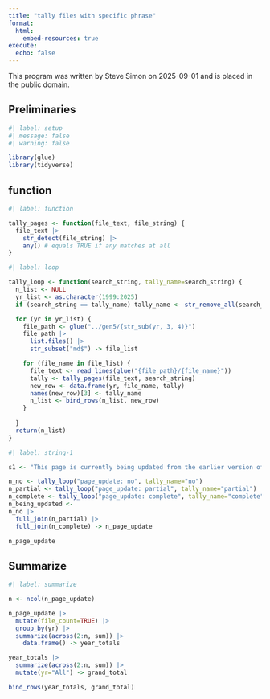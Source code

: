 ```yaml
---
title: "tally files with specific phrase"
format:
  html:
    embed-resources: true
execute: 
  echo: false
---
```


This program was written by Steve Simon on 2025-09-01 and is placed in the public domain.

## Preliminaries

```r
#| label: setup
#| message: false
#| warning: false

library(glue)
library(tidyverse)
```


## function

```r
#| label: function

tally_pages <- function(file_text, file_string) {
  file_text |>
    str_detect(file_string) |>
    any() # equals TRUE if any matches at all
}
```

```r
#| label: loop

tally_loop <- function(search_string, tally_name=search_string) {
  n_list <- NULL
  yr_list <- as.character(1999:2025)
  if (search_string == tally_name) tally_name <- str_remove_all(search_string, "[^A-Za-z]")

  for (yr in yr_list) {
    file_path <- glue("../gen5/{str_sub(yr, 3, 4)}")
    file_path |>
      list.files() |>
      str_subset("md$") -> file_list

    for (file_name in file_list) {
      file_text <- read_lines(glue("{file_path}/{file_name}"))
      tally <- tally_pages(file_text, search_string)
      new_row <- data.frame(yr, file_name, tally)
      names(new_row)[3] <- tally_name
      n_list <- bind_rows(n_list, new_row)
    }
    
  }
  return(n_list)
}
```

```r
#| label: string-1

s1 <- "This page is currently being updated from the earlier version of my website"

n_no <- tally_loop("page_update: no", tally_name="no")
n_partial <- tally_loop("page_update: partial", tally_name="partial")
n_complete <- tally_loop("page_update: complete", tally_name="complete")
n_being_updated <- 
n_no |>
  full_join(n_partial) |>
  full_join(n_complete) -> n_page_update

n_page_update 
```

## Summarize

```r
#| label: summarize

n <- ncol(n_page_update)

n_page_update |>
  mutate(file_count=TRUE) |>
  group_by(yr) |>
  summarize(across(2:n, sum)) |>
    data.frame() -> year_totals

year_totals |>
  summarize(across(2:n, sum)) |>
  mutate(yr="All") -> grand_total

bind_rows(year_totals, grand_total) 
```

